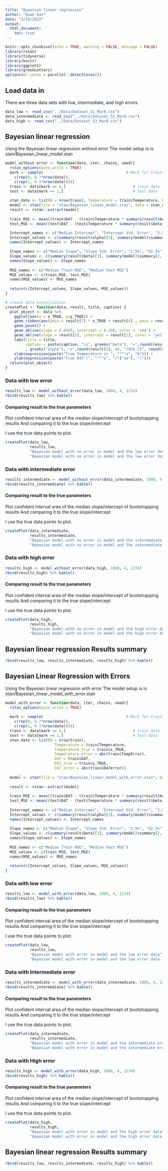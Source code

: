 ```yaml
---
title: "Bayesian linear regression"
author: "Quan Gan"
date: "2/19/2022"
output: 
  html_document:
    toc: true
---
```


```r
knitr::opts_chunk$set(echo = TRUE, warning = FALSE, message = FALSE)
library(rstan)
library(tidyverse)
library(knitr)
library(ggplot2)
library(greekLetters)
options(mc.cores = parallel::detectCores())

```

## Load data in
There are three data sets with low, intermediate, and high errors.
```r
data_low <- read_csv("../Data/Dataset_S1_Mar8.csv")
data_intermediate <- read_csv("../Data/Dataset_S2_Mar8.csv")
data_high <- read_csv("../Data/Dataset_S3_Mar8.csv")
```

## Bayesian linear regression

Using the Bayesian linear regression without error
The model setup is is stan/Bayesian_linear_model.stan

```R
model_without_error <- function(data, iter, chains, seed){
  rstan_options(auto_write = TRUE)
  mark <- sample(                                     # Mark for train-test
    c(rep(0, 0.7*nrow(data)), 
    c(rep(1, 0.3*nrow(data)))))      
  train <- data[mark == 0,]                              # train data
  test <- data[mark == 1,]                               # test data
  
  stan_date <- list(N = nrow(train), Temperature = train$Temperature, D47 = train$D47)
  model <- stan(file = "stan/Bayesian_linear_model.stan", data = stan_date, iter = iter, chains = chains, seed = seed)
  result <- rstan::extract(model)
  
  train_MSE <- mean((train$D47 - (train$Temperature * summary(result$beta)[3] + summary(result$alpha)[3]))^2)    # Train set MSE
  test_MSE <- mean((test$D47 - (test$Temperature * summary(result$beta)[3] + summary(result$alpha)[3]))^2)# Test set MSE

  Intercept_names <- c("Median Intercept", "Intercept Std. Error", "2.5%", "92.5%")
  Intercept_values <- c(summary(result$alpha)[3], summary(model)$summary[1, 2], summary(result$alpha)[2],summary(result$alpha)[5])
  names(Intercept_values) <- Intercept_names
  
  Slope_names <- c("Median Slope", "Slope Std. Error", "2.5%", "92.5%")
  Slope_values <- c(summary(result$beta)[3], summary(model)$summary[2, 2], summary(result$beta)[2],summary(result$beta)[5])
  names(Slope_values) <- Slope_names
  
  MSE_names <- c("Median Train MSE", "Median Test MSE")
  MSE_values <- c(train_MSE, test_MSE)
  names(MSE_values) <- MSE_names
  
  return(c(Intercept_values, Slope_values, MSE_values))
}

# create data visualization
createPlot <- function(data, result, title, caption) {
  plot_object <- data %>% 
    ggplot(aes(x = x_TRUE, y=y_TRUE)) + 
    geom_ribbon(aes(ymin = result[7] * x_TRUE + result[4] , ymax = result[8] * x_TRUE + result[3]), fill = "orange") +
    geom_point() +
    geom_abline(slope = 0.0369, intercept = 0.268, color = 'red') +
    geom_abline(slope = result[5], intercept = result[1], color = 'yellow') + 
    labs(title = title,
         caption = paste(caption, "\n", greeks("beta"), "=",round(result[1], 4), "(95% CI", round(result[3], 4),"-", round(result[4],4), ")\n"
         , greeks("alpha"), "=",round(result[5], 4), "(95% CI", round(result[7], 4),"-", round(result[8],4), ")" ))+ 
    xlab(expression(paste("True Temperature in ", ""^"o", "K"))) + 
    ylab(expression(paste("True D47 (", ""^"o", "/"["oo"], ")"))) 
  return(plot_object)
}

```


### Data with low error
```r
results_low <- model_without_error(data_low, 1000, 4, 1234) 
rbind(results_low) %>% kable()
```



#### Comparing result to the true parameters
Plot confident interval area of the median slope/intercept of bootstrapping results
And comparing it to the true slope/intercept

I use the true data points to plot.
```r
createPlot(data_low, 
           results_low, 
           "Bayesian model with no error in model and the low error data", 
           "Bayesian model with no error in model and the low error data. Red line as true coefficient. Yellow is Bayesian fitted coefficient")
```

### Data with intermediate error
```r
results_intermediate <- model_without_error(data_intermediate, 1000, 4, 1234) 
rbind(results_intermediate) %>% kable()
```

#### Comparing result to the true parameters
Plot confident interval area of the median slope/intercept of bootstrapping results
And comparing it to the true slope/intercept

I use the true data points to plot.
```r
createPlot(data_intermediate, 
           results_intermediate, 
           "Bayesian model with no error in model and the intermediate error data", 
           "Bayesian model with no error in model and the intermediate error data. Red line as true coefficient. Yellow is Bayesian fitted coefficient")
```

### Data with high error
```r
results_high <- model_without_error(data_high, 1000, 4, 1234) 
rbind(results_high) %>% kable()
```

#### Comparing result to the true parameters
Plot confident interval area of the median slope/intercept of bootstrapping results
And comparing it to the true slope/intercept

I use the true data points to plot.
```r
createPlot(data_high, 
           results_high, 
           "Bayesian model with no error in model and the high error data", 
           "Bayesian model with no error in model and the high error data. Red line as true coefficient. Yellow is Bayesian fitted coefficient")
```

## Bayesian linear regression Results summary
```r
rbind(results_low, results_intermediate, results_high) %>% kable()
```

## Bayesian Linear Regression with Errors

Using the Bayesian linear regression with error
The model setup is is stan/Bayesian_linear_model_with_error.stan

```r
model_with_error <- function(data, iter, chains, seed){
  rstan_options(auto_write = TRUE)
  
  mark <- sample(                                     # Mark for train-test
    c(rep(0, 0.7*nrow(data)), 
    c(rep(1, 0.3*nrow(data)))))      
  train <- data[mark == 0,]                              # train data
  test <- data[mark == 1,]                               # test data
  stan_date <- list(N = nrow(train), 
                      Temperature = train$Temperature, 
                      Temperature_true = train$x_TRUE,
                      Temperature_error = abs(train$TempError),
                      D47 = train$D47,
                      D47_true = train$y_TRUE,
                      D47_error = abs(train$D47error))
  
  model <- stan(file = "stan/Bayesian_linear_model_with_error.stan", data = stan_date, iter = iter, chains = chains, seed = seed)
  
  result <- rstan::extract(model)
  
  train_MSE <- mean((train$D47 - (train$Temperature * summary(result$beta)[3] + summary(result$alpha)[3]))^2)    # Train set MSE
  test_MSE <- mean((test$D47 - (test$Temperature * summary(result$beta)[3] + summary(result$alpha)[3]))^2)# Test set MSE
  
  Intercept_names <- c("Median Intercept", "Intercept Std. Error", "2.5%", "92.5%")
  Intercept_values <- c(summary(result$alpha)[3], summary(model)$summary[1, 2], summary(result$alpha)[2],summary(result$alpha)[5])
  names(Intercept_values) <- Intercept_names
  
  Slope_names <- c("Median Slope", "Slope Std. Error", "2.5%", "92.5%")
  Slope_values <- c(summary(result$beta)[3], summary(model)$summary[2, 2], summary(result$beta)[2],summary(result$beta)[5])
  names(Slope_values) <- Slope_names
  
  MSE_names <- c("Median Train MSE", "Median Test MSE")
  MSE_values <- c(train_MSE, test_MSE)
  names(MSE_values) <- MSE_names
  
  return(c(Intercept_values, Slope_values, MSE_values))
}
```

### Data with low error
```r
results_low <- model_with_error(data_low, 1000, 4, 1234) 
rbind(results_low) %>% kable()

```

#### Comparing result to the true parameters
Plot confident interval area of the median slope/intercept of bootstrapping results
And comparing it to the true slope/intercept

I use the true data points to plot.
```r
createPlot(data_low, 
           results_low, 
           "Bayesian model with error in model and the low error data", 
           "Bayesian model with error in model and the low error data. Red line as true coefficient. Yellow is Bayesian fitted coefficient")
```


### Data with Intermediate error
```r
results_intermediate <- model_with_error(data_intermediate, 1000, 4, 1234) 
rbind(results_intermediate) %>% kable()
```

#### Comparing result to the true parameters
Plot confident interval area of the median slope/intercept of bootstrapping results
And comparing it to the true slope/intercept

I use the true data points to plot.
```r
createPlot(data_intermediate, 
           results_intermediate, 
           "Bayesian model with error in model and the intermediate error data", 
           "Bayesian model with error in model and the intermediate error data. Red line as true coefficient. Yellow is Bayesian fitted coefficient")
```

### Data with High error
```r
results_high <- model_with_error(data_high, 1000, 4, 1234) 
rbind(results_high) %>% kable()

```

#### Comparing result to the true parameters
Plot confident interval area of the median slope/intercept of bootstrapping results
And comparing it to the true slope/intercept

I use the true data points to plot.
```r
createPlot(data_high, 
           results_high, 
           "Bayesian model with error in model and the high error data", 
           "Bayesian model with error in model and the high error data. Red line as true coefficient. Yellow is Bayesian fitted coefficient")
```

## Bayesian linear regression Results summary
```r
rbind(results_low, results_intermediate, results_high) %>% kable()
```

